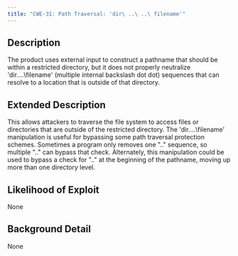 ```yaml
---
title: "CWE-31: Path Traversal: 'dir\ ..\ ..\ filename'"
---
```


## Description
The product uses external input to construct a pathname that should be within a restricted directory, but it does not properly neutralize 'dir\..\..\filename' (multiple internal backslash dot dot) sequences that can resolve to a location that is outside of that directory.

## Extended Description

This allows attackers to traverse the file system to access files or directories that are outside of the restricted directory.
The 'dir\..\..\filename' manipulation is useful for bypassing some path traversal protection schemes. Sometimes a program only removes one "..\" sequence, so multiple "..\" can bypass that check. Alternately, this manipulation could be used to bypass a check for "..\" at the beginning of the pathname, moving up more than one directory level.


## Likelihood of Exploit
None

## Background Detail
None
        